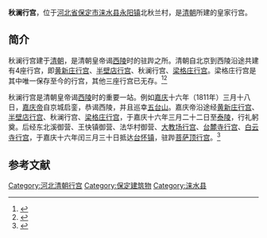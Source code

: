 '''秋澜行宫'''，位于[[河北省|河北省]][[保定市|保定市]][[涞水县|涞水县]][[永阳镇_(涞水县)|永阳镇]]北秋兰村，是[[清朝|清朝]]所建的皇家行宫。

==简介==
秋澜行宫建于[[清朝|清朝]]，是清朝皇帝谒[[清西陵|西陵]]时的驻跸之所。清朝自北京到西陵沿途共建有4座行宫，即[[黄新庄行宫|黄新庄行宫]]、[[半壁店行宫|半壁店行宫]]、秋澜行宫、[[梁格庄行宫|梁格庄行宫]]。梁格庄行宫是其中唯一保存至今的行宫，其他三座行宫已无存。<ref name=xhw>{{Cite web |url=http://news.xinhuanet.com/ziliao/2003-09/24/content_1097477_2.htm |title=世界文化遗产——明清皇家陵寝，新华网，2003-09-24 |accessdate=2015-01-02 |archive-date=2015-01-02 |archive-url=https://web.archive.org/web/20150102193312/http://news.xinhuanet.com/ziliao/2003-09/24/content_1097477_2.htm |dead-url=no }}</ref><ref>{{Cite web |url=http://yzwb.sjzdaily.com.cn/review/html/2007-12/23/content_65754.htm |title=酒店业冀军“秣马”奥运，燕赵晚报，2007-12-23 |accessdate=2015-01-02 |archive-date=2019-09-14 |archive-url=https://web.archive.org/web/20190914155153/http://yzwb.sjzdaily.com.cn/review/html/2007-12/23/content_65754.htm |dead-url=yes }}</ref>

秋澜行宫是清朝皇帝谒[[清西陵|西陵]]时的重要一站。例如[[嘉庆|嘉庆]]十六年（1811年）三月十八日，[[嘉庆帝|嘉庆帝]]自京城启銮，恭谒西陵，并且巡幸[[五台山|五台山]]。嘉庆帝沿途经[[黄新庄行宫|黄新庄行宫]]、[[半壁店行宫|半壁店行宫]]、秋澜行宫、[[梁格庄行宫|梁格庄行宫]]，于嘉庆十六年三月二十二日至[[清泰陵|泰陵]]，行礼躬奠。后经东北溪御营、王快镇御营、法华村御营、[[大教场行宫|大教场行宫]]、[[台麓寺|台麓寺行宫]]、[[白云寺_(五台县)|白云寺行宫]]，于嘉庆十六年闰三月三十日抵达[[台怀镇|台怀镇]]，驻跸[[菩萨顶|菩萨顶行宫]]。<ref>{{Cite web |url=http://www.wtrd.net/a/renwenwutai/mingrendieshi/1770.html |title=嘉庆皇帝与五台山，五台人大网，2012-06-27 |accessdate=2015-01-02 |archive-date=2015-01-02 |archive-url=https://web.archive.org/web/20150102113125/http://www.wtrd.net/a/renwenwutai/mingrendieshi/1770.html |dead-url=yes }}</ref>

==参考文献==
{{reflist}}

[[Category:河北清朝行宫|Category:河北清朝行宫]]
[[Category:保定建筑物|Category:保定建筑物]]
[[Category:涞水县|Category:涞水县]]